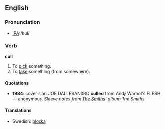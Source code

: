 ==English==

===Pronunciation===

*[[Pronunciation guide|IPA]]:/kuɫ/

===Verb===

'''cull'''

#To [[pick]] something.
#To [[take]] something (from somewhere).

====Quotations====

*'''1984''': cover star: JOE DALLESANDRO '''culled''' from Andy Warhol's FLESH &mdash; anonymous, ''Sleeve notes from [[w:The Smiths|The Smiths]]' album The Smiths''

====Translations====

*Swedish: [[plocka]]